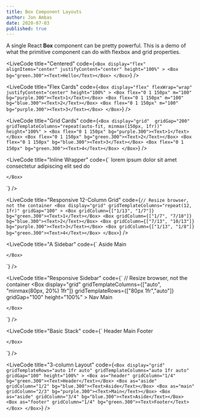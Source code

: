 ```yaml
---
title: Box Component Layouts
author: Jon Ambas
date: 2020-07-03
published: true
---
```


A single React **Box** component can be <ExternalLink to="https://youtu.be/jnV1u67_yVg?t=420">pretty powerful</ExternalLink>. This is a demo of what the primitive component can do with flexbox and grid properties.

<Box my="900" />

<LiveCode
  title="Centered"
  code={`
    <Box
      display="flex"
      alignItems="center"
      justifyContent="center"
      height="100%"
    >
      <Box bg="green.300"><Text>Hello</Text></Box>
    </Box>
  `}
/>

<LiveCode
  title="Flex Cards"
  code={`
    <Box
      display="flex"
      flexWrap="wrap"
      justifyContent="center"
      height="100%"
    >
      <Box flex="0 1 150px" m="100" bg="purple.300"><Text>1</Text></Box>
      <Box flex="0 1 150px" m="100" bg="blue.300"><Text>2</Text></Box>
      <Box flex="0 1 150px" m="100" bg="purple.300"><Text>3</Text></Box>
    </Box>
  `}
/>

<LiveCode
  title="Grid Cards"
  code={`
    <Box
      display="grid" 
      gridGap="200"
      gridTemplateColumns="repeat(auto-fit, minmax(150px, 1fr))"
      height="100%"
    >
      <Box flex="0 1 150px" bg="purple.300"><Text>1</Text></Box>
      <Box flex="0 1 150px" bg="green.300"><Text>2</Text></Box>
      <Box flex="0 1 150px" bg="blue.300"><Text>3</Text></Box>
      <Box flex="0 1 150px" bg="green.300"><Text>4</Text></Box>
    </Box>
  `}
/>

<LiveCode
  title="Inline Wrapper"
  code={`
    <Box
      mt="-10px"
      ml="-10px"
      pt="10px"
      pl="10px"
      height="100%"
    >
      <Box display="inline-block" mr="10px" mb="10px" bg="purple.300"><Text>lorem</Text></Box>
      <Box display="inline-block" mr="10px" mb="10px" bg="green.300"><Text>ipsum dolor sit amet</Text></Box>
      <Box display="inline-block" mr="10px" mb="10px" bg="blue.300"><Text>consectetur adipiscing</Text></Box>
      <Box display="inline-block" mr="10px" mb="10px" bg="purple.300"><Text>elit</Text></Box>
      <Box display="inline-block" mr="10px" mb="10px" bg="green.300"><Text>sed do</Text></Box>
      
    </Box>
  `}
/>

<LiveCode
  title="Responsive 12-Column Grid"
  code={`
    // Resize browser, not the container
    <Box
      display="grid"
      gridTemplateColumns="repeat(12, 1fr)"
      gridGap="100"
    >
      <Box gridColumn={["1/13", "1/7"]} bg="green.300"><Text>1</Text></Box>
      <Box gridColumn={["1/7", "7/10"]} bg="blue.300"><Text>2</Text></Box>
      <Box gridColumn={["7/13", "10/13"]} bg="purple.300"><Text>3</Text></Box>
      <Box gridColumn={["1/13", "1/8"]} bg="green.300"><Text>4</Text></Box>
    </Box>
  `}
/>

<LiveCode
  title="A Sidebar"
  code={`
    <Box
      display="grid"
      gridTemplateColumns="minmax(80px, 20%) 1fr;"
      gridGap="100"
      height="100%"
    >
      <Box as="aside" bg="green.300"><Text>Aside</Text></Box>
      <Box as="main" bg="blue.300"><Text>Main</Text></Box>
      
    </Box>
  `}
/>

<LiveCode
  title="Responsive Sidebar"
  code={`
    // Resize browser, not the container
    <Box
      display="grid"
      gridTemplateColumns={["auto", "minmax(80px, 20%) 1fr"]}
      gridTemplateRows={["80px 1fr","auto"]}
      gridGap="100"
      height="100%"
    >
      <Box as="nav" bg="green.300"><Text>Nav</Text></Box>
      <Box as="main" bg="blue.300"><Text>Main</Text></Box>
      
    </Box>
  `}
/>

<LiveCode
  title="Basic Stack"
  code={`
    <Box
      display="grid"
      gridTemplateRows="auto 1fr auto"
      gridGap="100"
      height="100%"
    >
      <Box as="header" bg="green.300"><Text>Header</Text></Box>
      <Box as="main" bg="blue.300"><Text>Main</Text></Box>
      <Box as="footer" bg="purple.300"><Text>Footer</Text></Box>
      
    </Box>
  `}
/>

<LiveCode
  title="3-column Layout"
  code={`
    <Box
      display="grid"
      gridTemplateRows="auto 1fr auto"
      gridTemplateColumns="auto 1fr auto"
      gridGap="100"
      height="100%"
    >
      <Box as="header" gridColumn="1/4" bg="green.300"><Text>Header</Text></Box>
      <Box as="aside" gridColumn="1/2" bg="blue.300"><Text>Aside</Text></Box>
      <Box as="main" gridColumn="2/3" bg="purple.300"><Text>Main</Text></Box>
      <Box as="aside" gridColumn="3/4" bg="blue.300"><Text>Aside</Text></Box>
      <Box as="footer" gridColumn="1/4" bg="green.300"><Text>Footer</Text></Box>
    </Box>
  `}
/>
